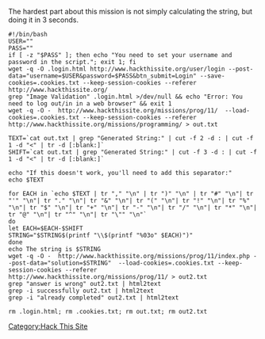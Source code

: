 The hardest part about this mission is not simply calculating the string, but doing it in 3 seconds.

<pre>#!/bin/bash
USER=""
PASS=""
if [ -z "$PASS" ]; then echo "You need to set your username and password in the script."; exit 1; fi
wget -q -O .login.html http://www.hackthissite.org/user/login --post-data="username=$USER&password=$PASS&btn_submit=Login" --save-cookies=.cookies.txt --keep-session-cookies --referer http://www.hackthissite.org/
grep "Image Validation" .login.html >/dev/null && echo "Error: You need to log out/in in a web browser" && exit 1
wget -q -O -  http://www.hackthissite.org/missions/prog/11/  --load-cookies=.cookies.txt --keep-session-cookies --referer http://www.hackthissite.org/missions/programming/ > out.txt

TEXT=`cat out.txt | grep "Generated String:" | cut -f 2 -d : | cut -f 1 -d "<" | tr -d [:blank:]`
SHIFT=`cat out.txt | grep "Generated String:" | cut -f 3 -d : | cut -f 1 -d "<" | tr -d [:blank:]`

echo "If this doesn't work, you'll need to add this separator:"
echo $TEXT

for EACH in `echo $TEXT | tr "," "\n" | tr ")" "\n" | tr "#" "\n"| tr "'" "\n"| tr "." "\n"| tr "&" "\n"| tr "(" "\n"| tr "!" "\n"| tr "%" "\n"| tr "$" "\n"| tr "+" "\n"| tr "-" "\n"| tr "/" "\n"| tr "*" "\n"| tr "@" "\n"| tr "^" "\n"| tr "\"" "\n"`
do 
let EACH=$EACH-$SHIFT
STRING="$STRING$(printf "\\$(printf "%03o" $EACH)")"
done
echo The string is $STRING
wget -q -O -  http://www.hackthissite.org/missions/prog/11/index.php --post-data="solution=$STRING"  --load-cookies=.cookies.txt --keep-session-cookies --referer http://www.hackthissite.org/missions/prog/11/ > out2.txt
grep "answer is wrong" out2.txt | html2text
grep -i successfully out2.txt | html2text
grep -i "already completed" out2.txt | html2text

rm .login.html; rm .cookies.txt; rm out.txt; rm out2.txt
</pre>

[[Category:Hack This Site]]